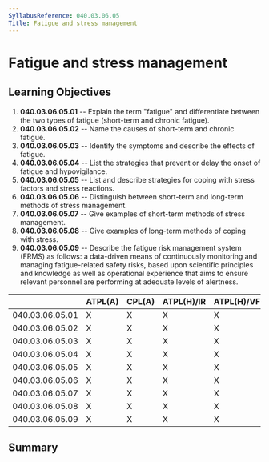 ```yaml
---
SyllabusReference: 040.03.06.05
Title: Fatigue and stress management
---
```


# Fatigue and stress management

## Learning Objectives

1.  **040.03.06.05.01** -- Explain the term "fatigue" and differentiate between
    the two types of fatigue (short-term and chronic fatigue).
2.  **040.03.06.05.02** -- Name the causes of short-term and chronic fatigue.
3.  **040.03.06.05.03** -- Identify the symptoms and describe the effects of
    fatigue.
4.  **040.03.06.05.04** -- List the strategies that prevent or delay the onset of
    fatigue and hypovigilance.
5.  **040.03.06.05.05** -- List and describe strategies for coping with stress
    factors and stress reactions.
6.  **040.03.06.05.06** -- Distinguish between short-term and long-term methods
    of stress management.
7.  **040.03.06.05.07** -- Give examples of short-term methods of stress
    management.
8.  **040.03.06.05.08** -- Give examples of long-term methods of coping with
    stress.
9.  **040.03.06.05.09** -- Describe the fatigue risk management system (FRMS) as
    follows: a data-driven means of continuously monitoring and managing
    fatigue-related safety risks, based upon scientific principles and knowledge
    as well as operational experience that aims to ensure relevant personnel are
    performing at adequate levels of alertness.

|                 | ATPL(A) | CPL(A) | ATPL(H)/IR | ATPL(H)/VFR | CPL(H) | IR  | CBIR(A) |
| --------------- | ------- | ------ | ---------- | ----------- | ------ | --- | ------- |
| 040.03.06.05.01 | X       | X      | X          | X           | X      | X   |         |
| 040.03.06.05.02 | X       | X      | X          | X           | X      | X   |         |
| 040.03.06.05.03 | X       | X      | X          | X           | X      | X   |         |
| 040.03.06.05.04 | X       | X      | X          | X           | X      | X   |         |
| 040.03.06.05.05 | X       | X      | X          | X           | X      | X   |         |
| 040.03.06.05.06 | X       | X      | X          | X           | X      | X   |         |
| 040.03.06.05.07 | X       | X      | X          | X           | X      | X   |         |
| 040.03.06.05.08 | X       | X      | X          | X           | X      | X   |         |
| 040.03.06.05.09 | X       | X      | X          | X           | X      | X   |         |

## Summary
